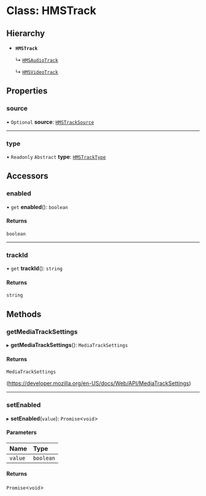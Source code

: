 # Class: HMSTrack

## Hierarchy

-   **`HMSTrack`**

    ↳ [`HMSAudioTrack`](/ts-docs/classes/hmsaudiotrack)

    ↳ [`HMSVideoTrack`](/ts-docs/classes/hmsvideotrack)

## Properties

### source

• `Optional` **source**: [`HMSTrackSource`](/ts-docs/modules#hmstracksource)

---

### type

• `Readonly` `Abstract` **type**: [`HMSTrackType`](/ts-docs/enums/hmstracktype)

## Accessors

### enabled

• `get` **enabled**(): `boolean`

#### Returns

`boolean`

---

### trackId

• `get` **trackId**(): `string`

#### Returns

`string`

## Methods

### getMediaTrackSettings

▸ **getMediaTrackSettings**(): `MediaTrackSettings`

#### Returns

`MediaTrackSettings`

(https://developer.mozilla.org/en-US/docs/Web/API/MediaTrackSettings)

---

### setEnabled

▸ **setEnabled**(`value`): `Promise`<`void`\>

#### Parameters

| Name    | Type      |
| :------ | :-------- |
| `value` | `boolean` |

#### Returns

`Promise`<`void`\>
